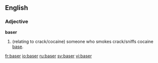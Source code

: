 ==English==

===Adjective===
'''baser'''

# (relating to crack/cocaine)  someone who smokes crack/sniffs cocaine [[base]].

[[fr:baser]]
[[io:baser]]
[[ru:baser]]
[[sv:baser]]
[[vi:baser]]